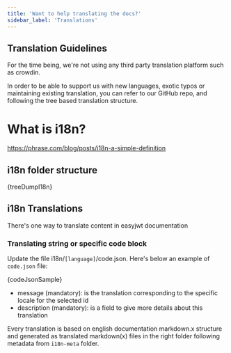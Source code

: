 ```yaml
---
title: 'Want to help translating the docs?'
sidebar_label: 'Translations'
---
```




## Translation Guidelines

For the time being, we're not using any third party translation platform such as crowdin.

In order to be able to support us with new languages, exotic typos or maintaining existing translation, you can refer to our GitHub repo, and following the tree based translation structure.

# What is i18n?

https://phrase.com/blog/posts/i18n-a-simple-definition


## i18n folder structure


<CodeBlock className="language-bash">{treeDumpI18n}</CodeBlock>



## i18n Translations

There's one way to translate content in easyjwt documentation

### Translating string or specific code block

Update the file i18n/`[language]`/code.json. Here's below an example of `code.json` file:

<CodeBlock className="language-json">
{codeJsonSample}
</CodeBlock>

- message (mandatory): is the translation corresponding to the specific locale for the selected id
- description (mandatory): is a field to give more details about this translation

Every translation is based on english documentation markdown.x structure and generated as translated markdown(x) files in the right folder following metadata from `i18n-meta` folder.

